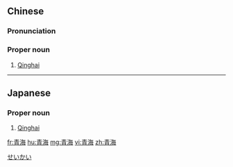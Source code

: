 ==Chinese==
{{zh-forms}}
{{wikipedia|青海|lang=zh}}

===Pronunciation===
{{zh-pron
|m=Qīnghǎi
|c=cing1 hoi2
|h=pfs=Chhiâng-hói
|md=Chĭng-hāi
|mn=Chheng-hái
|cat=pn
}}

===Proper noun===
{{zh-proper noun}}

# [[Qinghai]]

{{zh-cat|Provinces of China}}

----

==Japanese==
{{ja-kanjitab|せい|かい|yomi=o}}

===Proper noun===
{{ja-pos|proper|せいかい}}

# [[Qinghai]]

[[Category:ja:Provinces of China|せいかい]]

[[fr:青海]]
[[hu:青海]]
[[mg:青海]]
[[vi:青海]]
[[zh:青海]]